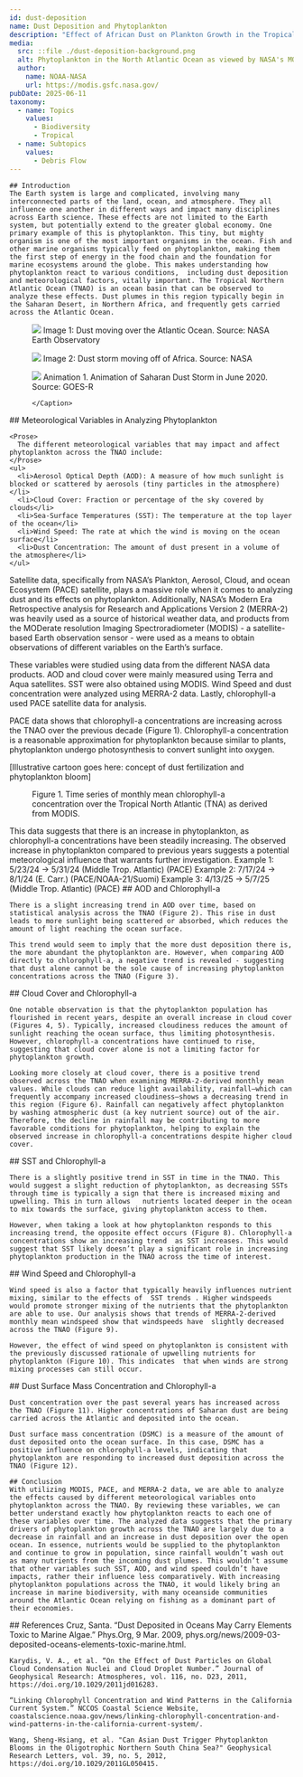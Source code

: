 ---
id: dust-deposition
name: Dust Deposition and Phytoplankton
description: "Effect of African Dust on Plankton Growth in the Tropical North Atlantic Region"
media:
  src: ::file ./dust-deposition-background.png
  alt: Phytoplankton in the North Atlantic Ocean as viewed by NASA's MODIS sensor.
  author: 
    name: NOAA-NASA
    url: https://modis.gsfc.nasa.gov/
pubDate: 2025-06-11
taxonomy:
  - name: Topics
    values: 
      - Biodiversity
      - Tropical
  - name: Subtopics 
    values: 
      - Debris Flow
---

<Block>
  <Prose>

    ## Introduction
    The Earth system is large and complicated, involving many interconnected parts of the land, ocean, and atmosphere. They all influence one another in different ways and impact many disciplines across Earth science. These effects are not limited to the Earth system, but potentially extend to the greater global economy. One primary example of this is phytoplankton. This tiny, but mighty organism is one of the most important organisms in the ocean. Fish and other marine organisms typically feed on phytoplankton, making them the first step of energy in the food chain and the foundation for marine ecosystems around the globe. This makes understanding how phytoplankton react to various conditions,  including dust deposition and meteorological factors, vitally important. The Tropical Northern Atlantic Ocean (TNAO) is an ocean basin that can be observed to analyze these effects. Dust plumes in this region typically begin in the Saharan Desert, in Northern Africa, and frequently gets carried across the Atlantic Ocean.
  </Prose>
  
  <Figure>
      <Image
      src={new URL('./dust-saharan-europe.jpg', import.meta.url).href}
    />
    <Caption attrAuthor='NASA Earth Observatory' attrUrl='https://earthobservatory.nasa.gov/images/152384/saharan-dust-blows-toward-europe'>
      Image 1: Dust moving over the Atlantic Ocean. Source: NASA Earth Observatory 
    </Caption>
  </Figure>
</Block>

<Block>
  <Figure>
      <Image
      src={new URL('./dust_img2.jpg', import.meta.url).href}
    />
    <Caption attrAuthor='NASA' attrUrl='https://www.nasa.gov/image-article/saharan-dust-in-the-wind/'>
      Image 2: Dust storm moving off of Africa. Source: NASA
    </Caption>
  </Figure>

</Block>

<Block>
  <Figure>
      <Image
      src={new URL('./dust.gif', import.meta.url).href}
    />
    <Caption attrAuthor='GEOSTATIONARY OPERATIONAL ENVIRONMENTAL SATELLITES—R SERIES' attrUrl='https://www.goes-r.gov/spacesegment/abi.html'>
      Animation 1. Animation of Saharan Dust Storm in June 2020. Source: GOES-R
 
    </Caption>
  </Figure>
</Block>


<Block>
    <Prose>
      ## Meteorological Variables in Analyzing Phytoplankton
    </Prose>

    <Prose>
      The different meteorological variables that may impact and affect phytoplankton across the TNAO include: 
    </Prose> 
    <ul>
      <li>Aerosol Optical Depth (AOD): A measure of how much sunlight is blocked or scattered by aerosols (tiny particles in the atmosphere)</li>
      <li>Cloud Cover: Fraction or percentage of the sky covered by clouds</li>
      <li>Sea-Surface Temperatures (SST): The temperature at the top layer of the ocean</li>
      <li>Wind Speed: The rate at which the wind is moving on the ocean surface</li>
      <li>Dust Concentration: The amount of dust present in a volume of the atmosphere</li>
    </ul>


  <Prose> 
    <p> Satellite data, specifically from NASA’s Plankton, Aerosol, Cloud, and ocean Ecosystem (PACE) satellite, plays a massive role when it comes to analyzing dust and its effects on phytoplankton. Additionally, NASA’s Modern Era Retrospective analysis for Research and Applications Version 2 (MERRA-2) was heavily used as a source of historical weather data, and products from the MODerate resolution Imaging Spectroradiometer (MODIS) - a satellite-based Earth observation sensor - were used as a means to obtain observations of different variables on the Earth’s surface. </p>
    <p> These variables were studied using data from the different NASA data products. AOD and cloud cover were mainly measured using Terra and Aqua satellites. SST were also obtained using MODIS. Wind Speed and dust concentration were analyzed using MERRA-2 data. Lastly, chlorophyll-a used PACE satellite data for analysis. </p>
    <p> PACE data shows that chlorophyll-a concentrations are increasing across the TNAO over the previous decade (Figure 1). Chlorophyll-a concentration is a reasonable approximation for phytoplankton because similar to plants, phytoplankton undergo photosynthesis to convert sunlight into oxygen. </p>
  </Prose>
</Block>


<Block>
  <Prose>
    [Illustrative cartoon goes here: concept of dust fertilization and phytoplankton bloom]
  </Prose>
</Block>


<Block type="wide">
  <Figure>
    <Chart
      dataPath={new URL('./dust-deposition-trendline.csv', import.meta.url).href}
      dateFormat="%Y-%m-%d"
      idKey='source'
      xKey='Date'
      yKey='Chlorophyll'
      yAxisLabel='Chlorophyll-a concentration (mg/m^3)'
    />
    <Caption>
      Figure 1. Time series of monthly mean chlorophyll-a concentration over the Tropical North Atlantic (TNA) as derived from MODIS.
    </Caption>
  </Figure>

  <Prose>
    This data suggests that there is an increase in phytoplankton, as chlorophyll-a concentrations have been steadily increasing. The observed increase in phytoplankton compared to previous years suggests a potential meteorological influence that warrants further investigation. 
  </Prose>

</Block>


<Block>
  Example 1: 5/23/24 -> 5/31/24 (Middle Trop. Atlantic) (PACE)
</Block>

<Block>
  Example 2: 7/17/24 -> 8/1/24 (E. Carr.) (PACE/NOAA-21/Suomi)
</Block>

<Block>
  Example 3: 4/13/25 -> 5/7/25 (Middle Trop. Atlantic) (PACE)
</Block>

<Block>
  <Prose>
    ## AOD and Chlorophyll-a

    There is a slight increasing trend in AOD over time, based on statistical analysis across the TNAO (Figure 2). This rise in dust leads to more sunlight being scattered or absorbed, which reduces the amount of light reaching the ocean surface.

    This trend would seem to imply that the more dust deposition there is, the more abundant the phytoplankton are. However, when comparing AOD directly to chlorophyll-a, a negative trend is revealed - suggesting that dust alone cannot be the sole cause of increasing phytoplankton concentrations across the TNAO (Figure 3). 

  </Prose>
</Block>

<Block>
  <Prose>
    ## Cloud Cover and Chlorophyll-a

    One notable observation is that the phytoplankton population has flourished in recent years, despite an overall increase in cloud cover (Figures 4, 5). Typically, increased cloudiness reduces the amount of sunlight reaching the ocean surface, thus limiting photosynthesis. However, chlorophyll-a concentrations have continued to rise, suggesting that cloud cover alone is not a limiting factor for phytoplankton growth.

    Looking more closely at cloud cover, there is a positive trend observed across the TNAO when examining MERRA-2-derived monthly mean values. While clouds can reduce light availability, rainfall—which can frequently accompany increased cloudiness—shows a decreasing trend in this region (Figure 6). Rainfall can negatively affect phytoplankton by washing atmospheric dust (a key nutrient source) out of the air. Therefore, the decline in rainfall may be contributing to more favorable conditions for phytoplankton, helping to explain the observed increase in chlorophyll-a concentrations despite higher cloud cover.

  </Prose>
</Block>

<Block>
  <Prose>
    ## SST and Chlorophyll-a

    There is a slightly positive trend in SST in time in the TNAO. This would suggest a slight reduction of phytoplankton, as decreasing SSTs through time is typically a sign that there is increased mixing and upwelling. This in turn allows   nutrients located deeper in the ocean to mix towards the surface, giving phytoplankton access to them.

    However, when taking a look at how phytoplankton responds to this increasing trend, the opposite effect occurs (Figure 8). Chlorophyll-a concentrations show an increasing trend  as SST increases. This would suggest that SST likely doesn’t play a significant role in increasing phytoplankton production in the TNAO across the time of interest. 

  </Prose>
</Block>

<Block>
  <Prose>
    ## Wind Speed and Chlorophyll-a

    Wind speed is also a factor that typically heavily influences nutrient mixing, similar to the effects of  SST trends . Higher windspeeds would promote stronger mixing of the nutrients that the phytoplankton are able to use. Our analysis shows that trends of MERRA-2-derived monthly mean windspeed show that windspeeds have  slightly decreased across the TNAO (Figure 9).

    However, the effect of wind speed on phytoplankton is consistent with the previously discussed rationale of upwelling nutrients for phytoplankton (Figure 10). This indicates  that when winds are strong mixing processes can still occur. 

  </Prose>
</Block>

<Block>
  <Prose>
    ## Dust Surface Mass Concentration and Chlorophyll-a

    Dust concentration over the past several years has increased across the TNAO (Figure 11). Higher concentrations of Saharan dust are being carried across the Atlantic and deposited into the ocean.  

    Dust surface mass concentration (DSMC) is a measure of the amount of dust deposited onto the ocean surface. In this case, DSMC has a positive influence on chlorophyll-a levels, indicating that phytoplankton are responding to increased dust deposition across the  TNAO (Figure 12).


  </Prose>
</Block>

<Block>
  <Prose>

    ## Conclusion
    With utilizing MODIS, PACE, and MERRA-2 data, we are able to analyze the effects caused by different meteorological variables onto phytoplankton across the TNAO. By reviewing these variables, we can better understand exactly how phytoplankton reacts to each one of these variables over time. The analyzed data suggests that the primary drivers of phytoplankton growth across the TNAO are largely due to a decrease in rainfall and an increase in dust deposition over the open ocean. In essence, nutrients would be supplied to the phytoplankton and continue to grow in population, since rainfall wouldn’t wash out as many nutrients from the incoming dust plumes. This wouldn’t assume that other variables such SST, AOD, and wind speed couldn’t have impacts, rather their influence less comparatively. With increasing phytoplankton populations across the TNAO, it would likely bring an increase in marine biodiversity, with many oceanside communities around the Atlantic Ocean relying on fishing as a dominant part of their economies.
  
  </Prose>
  
</Block>

<Block>
  <Prose>
    ## References
    Cruz, Santa. “Dust Deposited in Oceans May Carry Elements Toxic to Marine Algae.” Phys.Org, 9 Mar. 2009, phys.org/news/2009-03-deposited-oceans-elements-toxic-marine.html.

    Karydis, V. A., et al. “On the Effect of Dust Particles on Global Cloud Condensation Nuclei and Cloud Droplet Number.” Journal of Geophysical Research: Atmospheres, vol. 116, no. D23, 2011, https://doi.org/10.1029/2011jd016283. 

    “Linking Chlorophyll Concentration and Wind Patterns in the California Current System.” NCCOS Coastal Science Website, coastalscience.noaa.gov/news/linking-chlorophyll-concentration-and-wind-patterns-in-the-california-current-system/.
    
    Wang, Sheng-Hsiang, et al. "Can Asian Dust Trigger Phytoplankton Blooms in the Oligotrophic Northern South China Sea?" Geophysical Research Letters, vol. 39, no. 5, 2012, https://doi.org/10.1029/2011GL050415.

  </Prose>
</Block>

